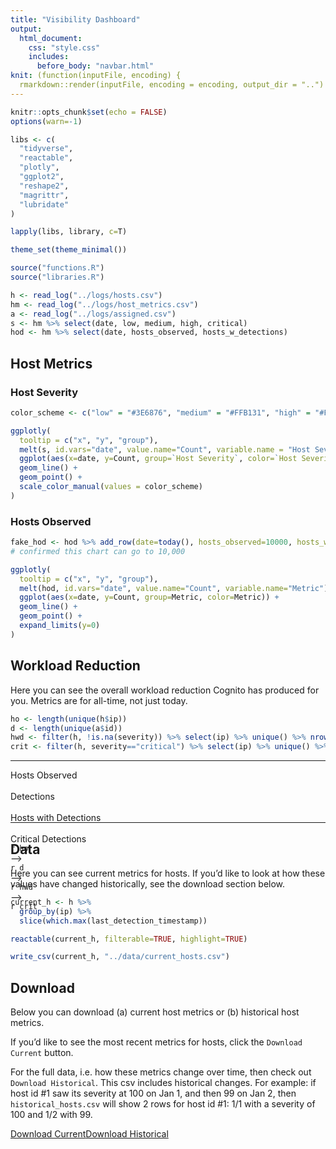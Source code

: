 ```yaml
---
title: "Visibility Dashboard"
output:
  html_document:
    css: "style.css"
    includes:
      before_body: "navbar.html"
knit: (function(inputFile, encoding) {
  rmarkdown::render(inputFile, encoding = encoding, output_dir = "..") })
---
```


```r
knitr::opts_chunk$set(echo = FALSE)
options(warn=-1)
```

```r

libs <- c(
  "tidyverse",
  "reactable",
  "plotly",
  "ggplot2",
  "reshape2",
  "magrittr",
  "lubridate"
)

lapply(libs, library, c=T)

theme_set(theme_minimal())

source("functions.R")
source("libraries.R")
```

```r
h <- read_log("../logs/hosts.csv")
hm <- read_log("../logs/host_metrics.csv")
a <- read_log("../logs/assigned.csv")
s <- hm %>% select(date, low, medium, high, critical)
hod <- hm %>% select(date, hosts_observed, hosts_w_detections)
```

## Host Metrics {.tabset}

### Host Severity

```r
color_scheme <- c("low" = "#3E6876", "medium" = "#FFB131", "high" = "#FF591E", "critical" = "#DE1829")

ggplotly(
  tooltip = c("x", "y", "group"),
  melt(s, id.vars="date", value.name="Count", variable.name = "Host Severity") %>%
  ggplot(aes(x=date, y=Count, group=`Host Severity`, color=`Host Severity`)) +
  geom_line() +
  geom_point() +
  scale_color_manual(values = color_scheme)
)
```

### Hosts Observed
```r
fake_hod <- hod %>% add_row(date=today(), hosts_observed=10000, hosts_w_detections=50)
# confirmed this chart can go to 10,000

ggplotly(
  tooltip = c("x", "y", "group"),
  melt(hod, id.vars="date", value.name="Count", variable.name="Metric") %>%
  ggplot(aes(x=date, y=Count, group=Metric, color=Metric)) +
  geom_line() +
  geom_point() +
  expand_limits(y=0)
)
```

## Workload Reduction

Here you can see the overall workload reduction Cognito has produced for you. Metrics are for all-time, not just today.

```r
ho <- length(unique(h$ip))
d <- length(unique(a$id))
hwd <- filter(h, !is.na(severity)) %>% select(ip) %>% unique() %>% nrow()
crit <- filter(h, severity=="critical") %>% select(ip) %>% unique() %>% nrow()
```

***
<div style="height:70px;">

<div>
  <div id="w-label">Hosts Observed</div>
  <div id="w-arrow"> ⠀⠀</div>
  <div id="w-label">Detections</div>
  <div id="w-arrow"> ⠀⠀</div>
  <div id="w-label">Hosts with Detections</div>
  <div id="w-arrow"> ⠀⠀</div>
  <div id="w-label">Critical Detections</div>
</div>
<div>
  <div id="w-label"> <a id="stat"> `r ho` </a> </div>
  <div id="w-arrow"> ⟶ </div>
  <div id="w-label"> <a id="stat"> `r d` </a> </div>
  <div id="w-arrow"> ⟶ </div>
  <div id="w-label"> <a id="stat"> `r hwd` </a> </div>
  <div id="w-arrow"> ⟶ </div>
  <div id="w-label"> <a id="stat"> `r crit` </a> </div>
</div>

</div>

***

## Data

Here you can see current metrics for hosts. If you'd like to look at how these values have changed historically, see the download section below.

```r
current_h <- h %>% 
  group_by(ip) %>%
  slice(which.max(last_detection_timestamp))

reactable(current_h, filterable=TRUE, highlight=TRUE)

write_csv(current_h, "../data/current_hosts.csv")
```

## Download

Below you can download (a) current host metrics or (b) historical host metrics.

If you'd like to see the most recent metrics for hosts, click the `Download Current` button.

For the full data, i.e. how these metrics change over time, then check out `Download Historical`. This csv includes historical changes. For example: if host id #1 saw its severity at 100 on Jan 1, and then 99 on Jan 2, then `historical_hosts.csv` will show 2 rows for host id #1: 1/1 with a severity of 100 and 1/2 with 99.

<p>

<a id="button" download="current_hosts.csv" href="../data/current_hosts.csv">Download Current</a><a id="button" download="historical_hosts.csv" href="../logs/hosts.csv">Download Historical</a>

</p>
